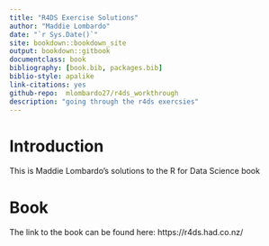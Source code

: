 ```yaml
--- 
title: "R4DS Exercise Solutions"
author: "Maddie Lombardo"
date: "`r Sys.Date()`"
site: bookdown::bookdown_site
output: bookdown::gitbook
documentclass: book
bibliography: [book.bib, packages.bib]
biblio-style: apalike
link-citations: yes
github-repo:  mlombardo27/r4ds_workthrough 
description: "going through the r4ds exercsies"
---
```


# Introduction

This is Maddie Lombardo's solutions to the R for Data Science book

# Book

The link to the book can be found here: 
https://r4ds.had.co.nz/